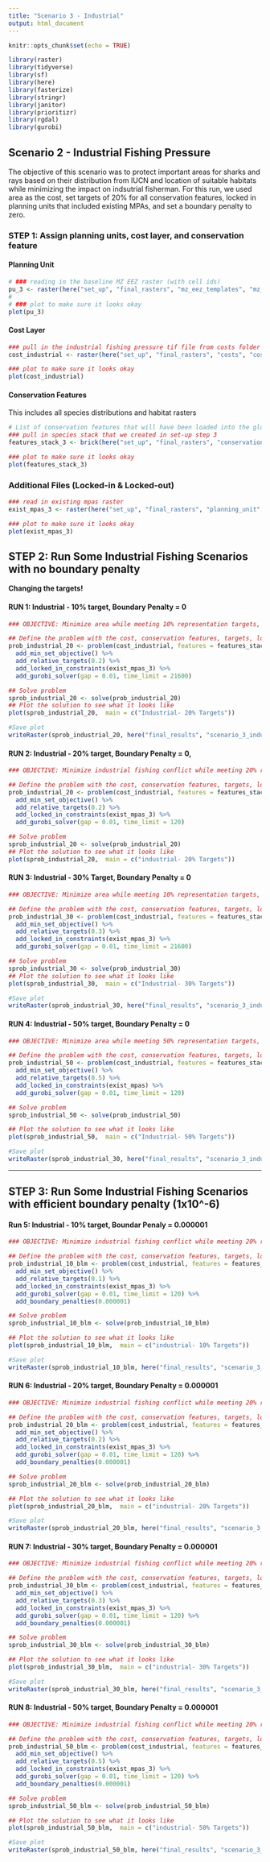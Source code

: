 ```yaml
---
title: "Scenario 3 - Industrial"
output: html_document
---
```


```r
knitr::opts_chunk$set(echo = TRUE)

library(raster)
library(tidyverse)
library(sf)
library(here)
library(fasterize)
library(stringr)
library(janitor)
library(prioritizr)
library(rgdal)
library(gurobi)

```

## Scenario 2 - Industrial Fishing Pressure 
The objective of this scenario was to protect important areas for sharks and rays based on their distribution from IUCN and location of suitable habitats while minimizing the impact on indsutrial fisherman.  For this run, we used area as the cost, set targets of 20% for all conservation features, locked in planning units that included existing MPAs, and set a boundary penalty to zero. 

### **STEP 1: Assign planning units, cost layer, and conservation feature**

#### Planning Unit
```r
# ### reading in the baseline MZ EEZ raster (with cell ids) 
pu_3 <- raster(here("set_up", "final_rasters", "mz_eez_templates", "mz_rast_id.tif"))
# 
# ### plot to make sure it looks okay
plot(pu_3)
```


#### Cost Layer
```r
### pull in the industrial fishing pressure tif file from costs folder in repo
cost_industrial <- raster(here("set_up", "final_rasters", "costs", "cost_industrial_sum.tif"))

### plot to make sure it looks okay
plot(cost_industrial)
```

#### Conservation Features
This includes all species distributions and habitat rasters

```r
# List of conservation features that will have been loaded into the global environment in other
### pull in species stack that we created in set-up step 3
features_stack_3 <- brick(here("set_up", "final_rasters", "conservation_features", "all_features_stack.tif"))

### plot to make sure it looks okay
plot(features_stack_3)
```

### Additional Files (Locked-in & Locked-out)
```r
### read in existing mpas raster
exist_mpas_3 <- raster(here("set_up", "final_rasters", "planning_unit", "exist_mpa.tif"))

### plot to make sure it looks okay
plot(exist_mpas_3)
```

## **STEP 2: Run Some Industrial Fishing Scenarios with no boundary penalty**

**Changing the targets!**

#### RUN 1: Industrial - 10% target, Boundary Penalty = 0 
```r
### OBJECTIVE: Minimize area while meeting 10% representation targets, locking in MPAs, locking out oil rigs, and a boundary penatly of 0

## Define the problem with the cost, conservation features, targets, locked in and locked out constraints using the minimum set objecive
prob_industrial_20 <- problem(cost_industrial, features = features_stack_3) %>%
  add_min_set_objective() %>%
  add_relative_targets(0.2) %>%
  add_locked_in_constraints(exist_mpas_3) %>%
  add_gurobi_solver(gap = 0.01, time_limit = 21600)

## Solve problem
sprob_industrial_20 <- solve(prob_industrial_20)
## Plot the solution to see what it looks like
plot(sprob_industrial_20,  main = c("Industrial- 20% Targets"))

#Save plot
writeRaster(sprob_industrial_20, here("final_results", "scenario_3_industrial", "sprob_industrial_20_6hr_blm0.000001.tif"), overwrite = TRUE)
```

#### RUN 2: Industrial - 20% target, Boundary Penalty = 0,  
```r
### OBJECTIVE: Minimize industrial fishing conflict while meeting 20% representation targets, locking in MPAs, and a boundary penalty of 0

## Define the problem with the cost, conservation features, targets, locked in and locked out constraints using the minimum set objective
prob_industrial_20 <- problem(cost_industrial, features = features_stack_3) %>%
  add_min_set_objective() %>%
  add_relative_targets(0.2) %>%
  add_locked_in_constraints(exist_mpas_3) %>%
  add_gurobi_solver(gap = 0.01, time_limit = 120) 

## Solve problem
sprob_industrial_20 <- solve(prob_industrial_20)
## Plot the solution to see what it looks like
plot(sprob_industrial_20,  main = c("industrial- 20% Targets"))
```


#### RUN 3: Industrial - 30% Target, Boundary Penalty = 0
```r
### OBJECTIVE: Minimize area while meeting 10% representation targets, locking in MPAs, locking out oil rigs, and a boundary penatly of 0

## Define the problem with the cost, conservation features, targets, locked in and locked out constraints using the minimum set objecive
prob_industrial_30 <- problem(cost_industrial, features = features_stack_3) %>%
  add_min_set_objective() %>%
  add_relative_targets(0.3) %>%
  add_locked_in_constraints(exist_mpas_3) %>%
  add_gurobi_solver(gap = 0.01, time_limit = 21600)

## Solve problem
sprob_industrial_30 <- solve(prob_industrial_30)
## Plot the solution to see what it looks like
plot(sprob_industrial_30,  main = c("Industrial- 30% Targets"))

#Save plot
writeRaster(sprob_industrial_30, here("final_results", "scenario_3_industrial", "sprob_industrial_30_6hr_blm0.tif"), overwrite = TRUE)
```


#### RUN 4: Industrial - 50% target, Boundary Penalty = 0 
```r
### OBJECTIVE: Minimize area while meeting 50% representation targets, locking in MPAs, locking out oil rigs, and a boundary penatly of 0

## Define the problem with the cost, conservation features, targets, locked in and locked out constraints using the minimum set objecive
prob_industrial_50 <- problem(cost_industrial, features = features_stack) %>%
  add_min_set_objective() %>%
  add_relative_targets(0.5) %>%
  add_locked_in_constraints(exist_mpas) %>%
  add_gurobi_solver(gap = 0.01, time_limit = 120)

## Solve problem
sprob_industrial_50 <- solve(prob_industrial_50)

## Plot the solution to see what it looks like
plot(sprob_industrial_50,  main = c("Industrial- 50% Targets"))

#Save plot
writeRaster(sprob_industrial_30, here("final_results", "scenario_3_industrial", "sprob_industrial_50_6hr_blm0.tif"), overwrite = TRUE)
```

---


## **STEP 3: Run Some Industrial Fishing Scenarios with efficient boundary penalty (1x10^-6)**

#### Run 5: Industrial - 10% target, Boundar Penaly = 0.000001
```r
### OBJECTIVE: Minimize industrial fishing conflict while meeting 20% representation targets, locking in MPAs, and a boundary penalty of 0

## Define the problem with the cost, conservation features, targets, locked in and locked out constraints using the minimum set objective
prob_industrial_10_blm <- problem(cost_industrial, features = features_stack_3) %>%
  add_min_set_objective() %>%
  add_relative_targets(0.1) %>%
  add_locked_in_constraints(exist_mpas_3) %>%
  add_gurobi_solver(gap = 0.01, time_limit = 120) %>% 
  add_boundary_penalties(0.000001)

## Solve problem
sprob_industrial_10_blm <- solve(prob_industrial_10_blm)

## Plot the solution to see what it looks like
plot(sprob_industrial_10_blm,  main = c("industrial- 10% Targets"))

#Save plot
writeRaster(sprob_industrial_10_blm, here("final_results", "scenario_3_industrial", "sprob_industrial_10_6hr_blm0.000001.tif"), overwrite = TRUE)
```


#### RUN 6: Industrial - 20% target, Boundary Penalty = 0.000001 
```r
### OBJECTIVE: Minimize industrial fishing conflict while meeting 20% representation targets, locking in MPAs, and a boundary penalty of 0

## Define the problem with the cost, conservation features, targets, locked in and locked out constraints using the minimum set objective
prob_industrial_20_blm <- problem(cost_industrial, features = features_stack_3) %>%
  add_min_set_objective() %>%
  add_relative_targets(0.2) %>%
  add_locked_in_constraints(exist_mpas_3) %>%
  add_gurobi_solver(gap = 0.01, time_limit = 120) %>% 
  add_boundary_penalties(0.000001)

## Solve problem
sprob_industrial_20_blm <- solve(prob_industrial_20_blm)

## Plot the solution to see what it looks like
plot(sprob_industrial_20_blm,  main = c("industrial- 20% Targets"))

#Save plot
writeRaster(sprob_industrial_20_blm, here("final_results", "scenario_3_industrial", "sprob_industrial_20_6hr_blm0.000001.tif"), overwrite = TRUE)
```

#### RUN 7: Industrial - 30% target, Boundary Penalty = 0.000001 
```r
### OBJECTIVE: Minimize industrial fishing conflict while meeting 20% representation targets, locking in MPAs, and a boundary penalty of 0

## Define the problem with the cost, conservation features, targets, locked in and locked out constraints using the minimum set objective
prob_industrial_30_blm <- problem(cost_industrial, features = features_stack_3) %>%
  add_min_set_objective() %>%
  add_relative_targets(0.3) %>%
  add_locked_in_constraints(exist_mpas_3) %>%
  add_gurobi_solver(gap = 0.01, time_limit = 120) %>% 
  add_boundary_penalties(0.000001)

## Solve problem
sprob_industrial_30_blm <- solve(prob_industrial_30_blm)

## Plot the solution to see what it looks like
plot(sprob_industrial_30_blm,  main = c("industrial- 30% Targets"))

#Save plot
writeRaster(sprob_industrial_30_blm, here("final_results", "scenario_3_industrial", "sprob_industrial_30_6hr_blm0.000001.tif"), overwrite = TRUE)
```

#### RUN 8: Industrial - 50% target, Boundary Penalty = 0.000001 
```r
### OBJECTIVE: Minimize industrial fishing conflict while meeting 20% representation targets, locking in MPAs, and a boundary penalty of 0

## Define the problem with the cost, conservation features, targets, locked in and locked out constraints using the minimum set objective
prob_industrial_50_blm <- problem(cost_industrial, features = features_stack_3) %>%
  add_min_set_objective() %>%
  add_relative_targets(0.5) %>%
  add_locked_in_constraints(exist_mpas_3) %>%
  add_gurobi_solver(gap = 0.01, time_limit = 120) %>% 
  add_boundary_penalties(0.000001)

## Solve problem
sprob_industrial_50_blm <- solve(prob_industrial_50_blm)

## Plot the solution to see what it looks like
plot(sprob_industrial_50_blm,  main = c("industrial- 50% Targets"))

#Save plot
writeRaster(sprob_industrial_50_blm, here("final_results", "scenario_3_industrial", "sprob_industrial_50_6hr_blm0.000001.tif"), overwrite = TRUE)
```
